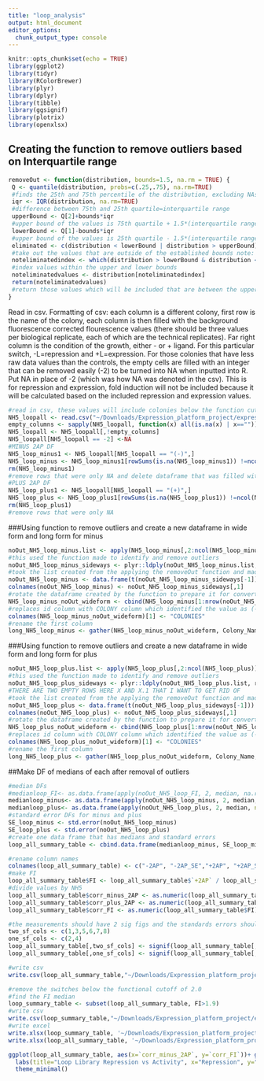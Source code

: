 ```yaml
---
title: "loop_analysis"
output: html_document
editor_options: 
  chunk_output_type: console
---
```


```r
knitr::opts_chunk$set(echo = TRUE)
library(ggplot2)
library(tidyr)
library(RColorBrewer)
library(plyr)
library(dplyr)
library(tibble)
library(ggsignif)
library(plotrix)
library(openxlsx)
```

## Creating the function to remove outliers based on Interquartile range
```r
removeOut <- function(distribution, bounds=1.5, na.rm = TRUE) {
 Q <- quantile(distribution, probs=c(.25,.75), na.rm=TRUE) 
 #finds the 25th and 75th percentile of the distribution, excluding NAs
 iqr <- IQR(distribution, na.rm=TRUE)
 #difference between 75th and 25th quartile=interquartile range
 upperBound <- Q[2]+bounds*iqr
 #upper bound of the values is 75th quartile + 1.5*(interquartile range) note: that 1.5 can be vaired by changing bound
 lowerBound <- Q[1]-bounds*iqr
 #upper bound of the values is 25th quartile - 1.5*(interquartile range)
 eliminated <- c(distribution < lowerBound | distribution > upperBound)
 #take out the values that are outside of the established bounds note: that 1.5 can be vaired by changing bound
 noteliminatedindex <- which(distribution > lowerBound & distribution < upperBound)
 #index values within the upper and lower bounds
 noteliminatedvalues <- distribution[noteliminatedindex]
 return(noteliminatedvalues)
 #return those values which will be included that are between the upper and lower bounds 
}
```

Read in csv.
Formatting of csv: each column is a different colony, first row is the name of the colony, each column is then filled with the background fluorescence corrected flourescence values (there should be three values per biological replicate, each of which are the technical replicates). Far right column is the condition of the growth, either - or + ligand. For this particular switch, -L=repression and +L=expression. For those colonies that have less raw data values than the controls, the empty cells are filled with an integer that can be removed easily (-2) to be turned into NA when inputted into R. 
Put NA in place of -2 (which was how NA was denoted in the csv).
This is for repression and expression, fold induction will not be included because it will be calculated based on the included repression and expression values.
```r
#read in csv, these values will include colonies below the function cut off which has been defined here as 2.0
NH5_loopall <- read.csv("~/Downloads/Expression_platform_project/expression_platform_files/loop_library_data.csv", header=T)
empty_columns <- sapply(NH5_loopall, function(x) all(is.na(x) | x==""))
NH5_loopall <- NH5_loopall[,!empty_columns]
NH5_loopall[NH5_loopall == -2] <-NA
#MINUS 2AP DF
NH5_loop_minus1 <- NH5_loopall[NH5_loopall == "(-)",]
NH5_loop_minus <- NH5_loop_minus1[rowSums(is.na(NH5_loop_minus1)) !=ncol(NH5_loop_minus1),]
rm(NH5_loop_minus1)
#remove rows that were only NA and delete dataframe that was filled with NA only columns
#PLUS 2AP DF
NH5_loop_plus1 <- NH5_loopall[NH5_loopall == "(+)",]
NH5_loop_plus <- NH5_loop_plus1[rowSums(is.na(NH5_loop_plus1)) !=ncol(NH5_loop_plus1),]
rm(NH5_loop_plus1)
#remove rows that were only NA 
```

###Using function to remove outliers and create a new dataframe in wide form and long form for minus
```r
noOut_NH5_loop_minus.list <- apply(NH5_loop_minus[,2:ncol(NH5_loop_minus)], 2, removeOut, na.rm=TRUE)
#this used the function made to identify and remove outliers 
noOut_NH5_loop_minus_sideways <- plyr::ldply(noOut_NH5_loop_minus.list, rbind)
#took the list created from the applying the removeOut function and made it into a dataframe 
noOut_NH5_loop_minus <- data.frame(t(noOut_NH5_loop_minus_sideways[-1]))
colnames(noOut_NH5_loop_minus) <- noOut_NH5_loop_minus_sideways[,1]
#rotate the dataframe created by the function to prepare it for converting to long form 
NH5_loop_minus_noOut_wideform <- cbind(NH5_loop_minus[1:nrow(noOut_NH5_loop_minus),1], noOut_NH5_loop_minus[,1:ncol(noOut_NH5_loop_minus)])
#replaces id column with COLONY column which identified the value as (-) or (+)
colnames(NH5_loop_minus_noOut_wideform)[1] <- "COLONIES"
#rename the first column 
long_NH5_loop_minus <- gather(NH5_loop_minus_noOut_wideform, Colony_Name, Fluorescence, -COLONIES)
```

###Using function to remove outliers and create a new dataframe in wide form and long form for plus
```r

noOut_NH5_loop_plus.list <- apply(NH5_loop_plus[,2:ncol(NH5_loop_plus)], 2, removeOut, na.rm=TRUE)
#this used the function made to identify and remove outliers 
noOut_NH5_loop_plus_sideways <- plyr::ldply(noOut_NH5_loop_plus.list, rbind)
#THERE ARE TWO EMPTY ROWS HERE X AND X.1 THAT I WANT TO GET RID OF 
#took the list created from the applying the removeOut function and made it into a dataframe 
noOut_NH5_loop_plus <- data.frame(t(noOut_NH5_loop_plus_sideways[-1]))
colnames(noOut_NH5_loop_plus) <- noOut_NH5_loop_plus_sideways[,1]
#rotate the dataframe created by the function to prepare it for converting to long form 
NH5_loop_plus_noOut_wideform <- cbind(NH5_loop_plus[1:nrow(noOut_NH5_loop_plus),1], noOut_NH5_loop_plus[,1:ncol(noOut_NH5_loop_plus)])
#replaces id column with COLONY column which identified the value as (-) or (+)
colnames(NH5_loop_plus_noOut_wideform)[1] <- "COLONIES"
#rename the first column 
long_NH5_loop_plus <- gather(NH5_loop_plus_noOut_wideform, Colony_Name, Fluorescence, -COLONIES)
```

##Make DF of medians of each after removal of outliers 
```r
#median DFs
#medianloop_FI<- as.data.frame(apply(noOut_NH5_loop_FI, 2, median, na.rm=TRUE))
medianloop_minus<- as.data.frame(apply(noOut_NH5_loop_minus, 2, median, na.rm=TRUE))
medianloop_plus<- as.data.frame(apply(noOut_NH5_loop_plus, 2, median, na.rm=TRUE))
#standard error DFs for minus and plus
SE_loop_minus <- std.error(noOut_NH5_loop_minus)
SE_loop_plus <- std.error(noOut_NH5_loop_plus)
#create one data frame that has medians and standard errors
loop_all_summary_table <- cbind.data.frame(medianloop_minus, SE_loop_minus, medianloop_plus, SE_loop_plus)

#rename column names
colnames(loop_all_summary_table) <- c("-2AP", "-2AP_SE","+2AP", "+2AP_SE")
#make FI
loop_all_summary_table$FI <- loop_all_summary_table$`+2AP` / loop_all_summary_table$`-2AP`
#divide values by NH5
loop_all_summary_table$corr_minus_2AP <- as.numeric(loop_all_summary_table$'-2AP')/loop_all_summary_table[c("NH5"),c("-2AP")]
loop_all_summary_table$corr_plus_2AP <- as.numeric(loop_all_summary_table$'+2AP')/loop_all_summary_table[c("NH5"),c("+2AP")]
loop_all_summary_table$corr_FI <- as.numeric(loop_all_summary_table$FI)/loop_all_summary_table[c("NH5"),c("FI")]

#the measurements should have 2 sig figs and the standards errors should have 1 sig fig
two_sf_cols <- c(1,3,5,6,7,8)
one_sf_cols <- c(2,4)
loop_all_summary_table[,two_sf_cols] <- signif(loop_all_summary_table[,two_sf_cols],2)
loop_all_summary_table[,one_sf_cols] <- signif(loop_all_summary_table[,one_sf_cols],1)

#write csv
write.csv(loop_all_summary_table,"~/Downloads/Expression_platform_project/expression_platform_files/analysis/output_files/Loop/loop_all_summary_table.csv", row.names = TRUE)

#remove the switches below the functional cutoff of 2.0
#find the FI median
loop_summary_table <- subset(loop_all_summary_table, FI>1.9)
#write csv
write.csv(loop_summary_table,"~/Downloads/Expression_platform_project/expression_platform_files/analysis/output_files/Loop/loop_summary_table.csv", row.names = TRUE)
#write excel
write.xlsx(loop_summary_table, '~/Downloads/Expression_platform_project/expression_platform_files/analysis/output_files/Loop/loop_summary_table.xlsx', rowNames = TRUE)
write.xlsx(loop_all_summary_table, '~/Downloads/Expression_platform_project/expression_platform_files/analysis/output_files/Loop/loop_all_summary_table.xlsx', rowNames = TRUE)

ggplot(loop_all_summary_table, aes(x=`corr_minus_2AP`, y=`corr_FI`))+ geom_point(size=2, alpha=1, show.legend = FALSE)+
  labs(title="Loop Library Repression vs Activity", x="Repression", y="Fold Induction")+
  theme_minimal()
```